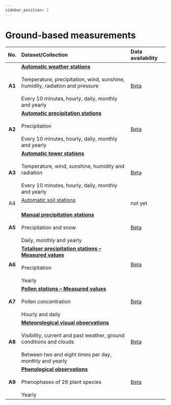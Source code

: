 ```yaml
---
sidebar_position: 2
---
```


# Ground-based measurements

| No.    | Dataset/Collection | Data availability |
|:------:|:---------|:---------|
| **A1** | [**Automatic weather stations**](/a-data-groundbased/a1-automatic-weather-stations) <br></br> Temperature, precipitation, wind, sunshine, humidity, radiation and pressure <br></br> Every 10 minutes, hourly, daily, monthly and yearly | [Beta](https://opendatadocs.meteoswiss.ch/#public-beta---april-2025) |
| **A2** | [**Automatic precipitation stations**](/a-data-groundbased/a2-automatic-precipitation-stations) <br></br> Precipitation <br></br> Every 10 minutes, hourly, daily, monthly and yearly | [Beta](https://opendatadocs.meteoswiss.ch/#public-beta---april-2025) |
| **A3** | [**Automatic tower stations**](/a-data-groundbased/a3-automatic-tower-stations) <br></br> Temperature, wind, sunshine, humidity and radiation <br></br> Every 10 minutes, hourly, daily, monthly and yearly| [Beta](https://opendatadocs.meteoswiss.ch/#public-beta---april-2025) |
| A4     | [Automatic soil stations](/a-data-groundbased/a4-automatic-soil-stations) <br></br> | not yet |
| **A5** | [**Manual precipitation stations**](/a-data-groundbased/a5-manual-precipitation-stations) <br></br> Precipitation and snow <br></br> Daily, monthly and yearly | [Beta](https://opendatadocs.meteoswiss.ch/#public-beta---april-2025) |
| **A6** | [**Totaliser precipitation stations – Measured values**](/a-data-groundbased/a6-totaliser-precipitation-stations) <br></br> Precipitation <br></br> Yearly | [Beta](https://opendatadocs.meteoswiss.ch/#public-beta---april-2025) |
| **A7** | [**Pollen stations – Measured values**](/a-data-groundbased/a7-pollen-stations) <br></br> Pollen concentration <br></br> Hourly and daily | [Beta](https://opendatadocs.meteoswiss.ch/#public-beta---april-2025) |
| **A8** | [**Meteorological visual observations**](/a-data-groundbased/a8-meteorological-visual-observations) <br></br> Visibility, current and past weather, ground conditions and clouds <br></br> Between two and eight times per day, monthly and yearly | [Beta](https://opendatadocs.meteoswiss.ch/#public-beta---april-2025) |
| **A9** | [**Phenological observations**](/a-data-groundbased/a9-phenological-observations) <br></br> Phenophases of 26 plant species <br></br> Yearly | [Beta](https://opendatadocs.meteoswiss.ch/#public-beta---april-2025) |
